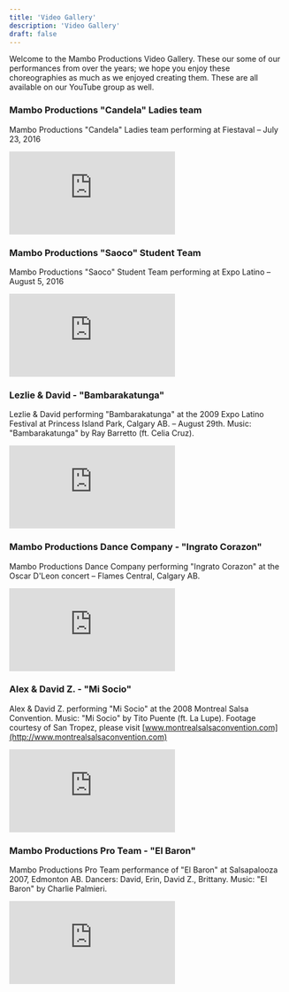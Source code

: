 ```yaml
---
title: 'Video Gallery'
description: 'Video Gallery'
draft: false
---
```


Welcome to the Mambo Productions Video Gallery. These our some of our performances from over the years; we hope you enjoy these choreographies as much as we enjoyed creating them. These are all available on our YouTube group as well.

### Mambo Productions "Candela" Ladies team

Mambo Productions "Candela" Ladies team performing at Fiestaval – July 23, 2016

<iframe
  style="aspect-ratio: 16/9"
  src="https://www.youtube.com/embed/masPUV4w6_o"
  title="YouTube video player"
  frameborder="0"
  allow="accelerometer; autoplay; clipboard-write; encrypted-media; gyroscope; picture-in-picture"
  allowfullscreen
></iframe>

### Mambo Productions "Saoco" Student Team

Mambo Productions "Saoco" Student Team performing at Expo Latino – August 5, 2016

<iframe
  style="aspect-ratio: 16/9"
  src="https://www.youtube.com/embed/lhoGF88u35s"
  title="YouTube video player"
  frameborder="0"
  allow="accelerometer; autoplay; clipboard-write; encrypted-media; gyroscope; picture-in-picture"
  allowfullscreen
></iframe>

### Lezlie & David - "Bambarakatunga"

Lezlie & David performing "Bambarakatunga" at the 2009 Expo Latino Festival at Princess Island Park, Calgary AB. – August 29th. Music: "Bambarakatunga" by Ray Barretto (ft. Celia Cruz).

<iframe
  style="aspect-ratio: 16/9"
  src="https://www.youtube.com/embed/kdyFaR4m-GM"
  title="YouTube video player"
  frameborder="0"
  allow="accelerometer; autoplay; clipboard-write; encrypted-media; gyroscope; picture-in-picture"
  allowfullscreen
></iframe>

### Mambo Productions Dance Company - "Ingrato Corazon"

Mambo Productions Dance Company performing "Ingrato Corazon" at the Oscar D'Leon concert – Flames Central, Calgary AB.

<iframe
  style="aspect-ratio: 16/9"
  src="https://www.youtube.com/embed/xvsymSmFOG4"
  title="YouTube video player"
  frameborder="0"
  allow="accelerometer; autoplay; clipboard-write; encrypted-media; gyroscope; picture-in-picture"
  allowfullscreen
></iframe>

### Alex & David Z. - "Mi Socio"

Alex & David Z. performing "Mi Socio" at the 2008 Montreal Salsa Convention. Music: "Mi Socio" by Tito Puente (ft. La Lupe). Footage courtesy of San Tropez, please visit [www.montrealsalsaconvention.com](http://www.montrealsalsaconvention.com)

<iframe
  style="aspect-ratio: 16/9"
  src="https://www.youtube.com/embed/rvdimXFPUYs"
  title="YouTube video player"
  frameborder="0"
  allow="accelerometer; autoplay; clipboard-write; encrypted-media; gyroscope; picture-in-picture"
  allowfullscreen
></iframe>

### Mambo Productions Pro Team - "El Baron"

Mambo Productions Pro Team performance of "El Baron" at Salsapalooza 2007, Edmonton AB. Dancers: David, Erin, David Z., Brittany. Music: "El Baron" by Charlie Palmieri.

<iframe
  style="aspect-ratio: 16/9"
  src="https://www.youtube.com/embed/UJYbQANbuGM"
  title="YouTube video player"
  frameborder="0"
  allow="accelerometer; autoplay; clipboard-write; encrypted-media; gyroscope; picture-in-picture"
  allowfullscreen
></iframe>
